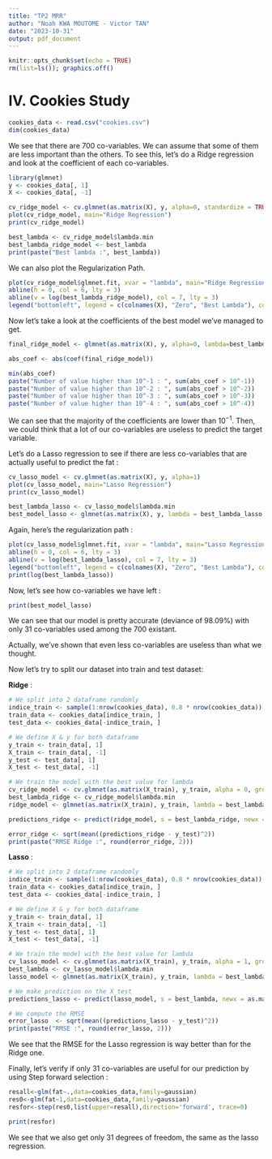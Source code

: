```yaml
---
title: "TP2 MRR"
author: "Noah KWA MOUTOME - Victor TAN"
date: "2023-10-31"
output: pdf_document
---
```


```r
knitr::opts_chunk$set(echo = TRUE)
rm(list=ls()); graphics.off()
```

# IV. Cookies Study

```r
cookies_data <- read.csv("cookies.csv")
dim(cookies_data)
```
We see that there are 700 co-variables. We can assume that some of them are less important than the others. To see this, let's do a Ridge regression and look at the coefficient of each co-variables.

```r
library(glmnet)
y <- cookies_data[, 1]
X <- cookies_data[, -1]

cv_ridge_model <- cv.glmnet(as.matrix(X), y, alpha=0, standardize = TRUE)
plot(cv_ridge_model, main="Ridge Regression")
print(cv_ridge_model)

best_lambda <- cv_ridge_model$lambda.min
best_lambda_ridge_model <- best_lambda
print(paste("Best lambda :", best_lambda))
```
We can also plot the Regularization Path.

```r
plot(cv_ridge_model$glmnet.fit, xvar = "lambda", main="Ridge Regression")
abline(h = 0, col = 6, lty = 3)
abline(v = log(best_lambda_ridge_model), col = 7, lty = 3)
legend("bottomleft", legend = c(colnames(X), "Zero", "Best Lambda"), col = 1:7, lty = 1)
```
Now let's take a look at the coefficients of the best model we've managed to get.
```r
final_ridge_model <- glmnet(as.matrix(X), y, alpha=0, lambda=best_lambda)

abs_coef <- abs(coef(final_ridge_model))
```

```r
min(abs_coef)
paste("Number of value higher than 10^-1 : ", sum(abs_coef > 10^-1))
paste("Number of value higher than 10^-2 : ", sum(abs_coef > 10^-2))
paste("Number of value higher than 10^-3 : ", sum(abs_coef > 10^-3))
paste("Number of value higher than 10^-4 : ", sum(abs_coef > 10^-4))
```
We can see that the majority of the coefficients are lower than $10^{-1}$. Then, we could think that a lot of our co-variables are useless to predict the target variable.

Let's do a Lasso regression to see if there are less co-variables that are actually useful to predict the fat : 

```r
cv_lasso_model <- cv.glmnet(as.matrix(X), y, alpha=1)
plot(cv_lasso_model, main="Lasso Regression")
print(cv_lasso_model)

best_lambda_lasso <- cv_lasso_model$lambda.min
best_model_lasso <- glmnet(as.matrix(X), y, lambda = best_lambda_lasso, alpha = 1)
```
Again, here's the regularization path :

```r
plot(cv_lasso_model$glmnet.fit, xvar = "lambda", main="Lasso Regression")
abline(h = 0, col = 6, lty = 3)
abline(v = log(best_lambda_lasso), col = 7, lty = 3)
legend("bottomleft", legend = c(colnames(X), "Zero", "Best Lambda"), col = 1:7, lty = 1)
print(log(best_lambda_lasso))
```
Now, let's see how co-variables we have left : 

```r
print(best_model_lasso)
```

We can see that our model is pretty accurate (deviance of 98.09%) with only 31 co-variables used among the 700 existant.

Actually, we've shown that even less co-variables are useless than what we thought.

Now let's try to split our dataset into train and test dataset:

**Ridge** :
```r
# We split into 2 dataframe randomly
indice_train <- sample(1:nrow(cookies_data), 0.8 * nrow(cookies_data))
train_data <- cookies_data[indice_train, ]
test_data <- cookies_data[-indice_train, ]

# We define X & y for both dataframe
y_train <- train_data[, 1]
X_train <- train_data[, -1]
y_test <- test_data[, 1]
X_test <- test_data[, -1]

# We train the model with the best value for lambda
cv_ridge_model <- cv.glmnet(as.matrix(X_train), y_train, alpha = 0, grouped = FALSE)
best_lambda_ridge <- cv_ridge_model$lambda.min
ridge_model <- glmnet(as.matrix(X_train), y_train, lambda = best_lambda_ridge, alpha = 0)

predictions_ridge <- predict(ridge_model, s = best_lambda_ridge, newx = as.matrix(X_test))

error_ridge <- sqrt(mean((predictions_ridge - y_test)^2))
print(paste("RMSE Ridge :", round(error_ridge, 2)))
```


**Lasso** : 
```r
# We split into 2 dataframe randomly
indice_train <- sample(1:nrow(cookies_data), 0.8 * nrow(cookies_data))
train_data <- cookies_data[indice_train, ]
test_data <- cookies_data[-indice_train, ]

# We define X & y for both dataframe
y_train <- train_data[, 1]
X_train <- train_data[, -1]
y_test <- test_data[, 1]
X_test <- test_data[, -1]

# We train the model with the best value for lambda
cv_lasso_model <- cv.glmnet(as.matrix(X_train), y_train, alpha = 1, grouped = FALSE)
best_lambda <- cv_lasso_model$lambda.min
lasso_model <- glmnet(as.matrix(X_train), y_train, lambda = best_lambda, alpha = 1)

# We make prediction on the X_test
predictions_lasso <- predict(lasso_model, s = best_lambda, newx = as.matrix(X_test))

# We compute the RMSE
error_lasso  <- sqrt(mean((predictions_lasso - y_test)^2))
print(paste("RMSE :", round(error_lasso, 2)))
```

We see that the RMSE for the Lasso regression is way better than for the Ridge one.

Finally, let's verify if only 31 co-variables are useful for our prediction by using Step forward selection :

```r
resall<-glm(fat~.,data=cookies_data,family=gaussian)
res0<-glm(fat~1,data=cookies_data,family=gaussian)
resfor<-step(res0,list(upper=resall),direction='forward', trace=0)
```

```r
print(resfor)
```

We see that we also get only 31 degrees of freedom, the same as the lasso regression.